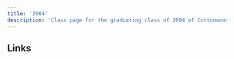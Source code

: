```yaml
---
title: '2004'
description: 'Class page for the graduating class of 2004 of Cottonwood High School.'
---
```


## Links


<CardGrid>
  <LinkCard
    title="Class of 2004 Facebook"
    href="https://www.facebook.com/profile.php/?id=100064751764307"
    description="Official Facebook page of the class of '04."
  />
</CardGrid>
